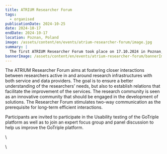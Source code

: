 ```yaml
---
title: ATRIUM Researcher Forum
tags:
  - organised
publicationDate: 2024-10-25
date: 2024-10-17
endDate: 2024-10-17
location: Poznan, Poland
image: /assets/content/en/events/atrium-researcher-forum/image.jpg
summary: |
  The first ATRIUM Researcher Forum took place on 17.10.2024 in Poznan, Poland.
bannerImage: /assets/content/en/events/atrium-researcher-forum/bannerImage.png
---
```

The ATRIUM Researcher Forum aims at fostering closer interactions between researchers active in and around research infrastructures with both service and data providers. The goal is to ensure a better understanding of the researchers’ needs, but also to establish relations that facilitate the improvement of the services. The research community is seen as an innovative community that should be engaged in the development of solutions. The Researcher Forum stimulates two-way communication as the prerequisite for long-term efficient interactions.&#x20;

Participants are invited to participate in the Usability testing of the GoTriple platform as well as to join an expert focus group and panel discussion to help us improve the GoTriple platform.

\\

\\
